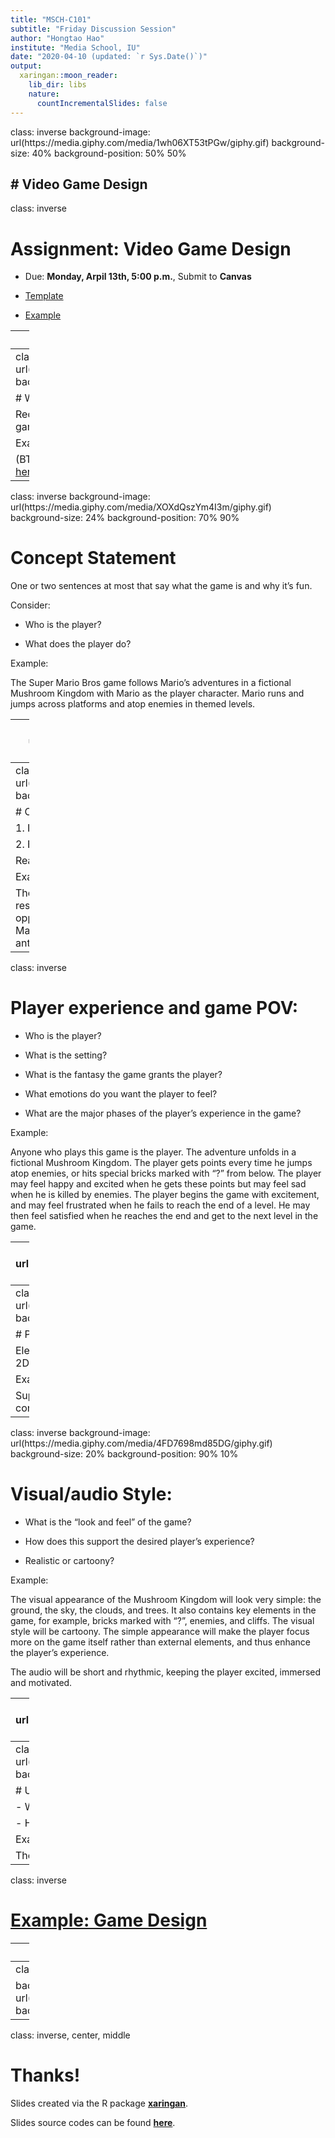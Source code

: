 ```yaml
---
title: "MSCH-C101"
subtitle: "Friday Discussion Session"
author: "Hongtao Hao"
institute: "Media School, IU"
date: "2020-04-10 (updated: `r Sys.Date()`)"
output:
  xaringan::moon_reader:
    lib_dir: libs
    nature:
      countIncrementalSlides: false
---
```

class: inverse
background-image: url(https://media.giphy.com/media/1wh06XT53tPGw/giphy.gif)
background-size: 40%
background-position: 50% 50%

# Video Game Design
---
class: inverse

# Assignment: Video Game Design

- Due: **Monday, Arpil 13th, 5:00 p.m.**, Submit to **Canvas**

- [Template](/files/13-week/Template.docx)

- [Example](/files/13-week/Example_Super_Mario_Bros.pdf)

---
class: inverse

# Before doing the assignment

- READ or at least SKIM THROUGH [This article](http://acagamic.com/game-design-course/the-formal-systems-of-games-and-game-design-atoms/) 

- WATCH [Professor Conway's Lecture Video](https://iu.instructure.com/courses/1861428)

- READ [the Class Review](/review/13th-week/)

---
class: inverse
background-image: url(https://media.giphy.com/media/cNMIl1nlovtL2/giphy.gif)
background-size: 30%
background-position: 50% 70%

# Working title

Requirement: Your game’s title should communicate the gameplay (and, if possible, the style of the game)

Example: Super Mario Bros

(BTW, if you haven't played Super Mario Bros before, try it [here](https://supermarioemulator.com/mario.php) )

---
class: inverse
background-image: url(https://media.giphy.com/media/XOXdQszYm4I3m/giphy.gif)
background-size: 24%
background-position: 70% 90%

# Concept Statement

One or two sentences at most that say what the game is and why it’s fun.

Consider: 

- Who is the player? 

- What does the player do? 

Example: 

The Super Mario Bros game follows Mario's adventures in a fictional Mushroom Kingdom with Mario as the player character. Mario runs and jumps across platforms and atop enemies in themed levels. 

---
class: inverse
background-image: url(https://media.giphy.com/media/hiNr8F4JsCcP6/giphy.gif)
background-size: 20%
background-position: 50% 70%

# Target audience

Age, gender, game or other relevant interests

Example: All age groups interested in adventures are the target audience.

---
class: inverse
background-image: url(https://media.giphy.com/media/Qf7Q3FH8SnREBQpvNr/giphy.gif)
background-size: 25%
background-position: 90% 10%

# Objective of Game

1. Identify the objective(s) in the game 

2. Explaine the objective(s)

Read [Game elements: 2. Objectives](/review/13th-week/#examples-of-games-cores) for reference.

Example: 

The game of Super Mario Bros has two objectives: capture and rescue. The player needs to avoid getting killed while destroying opponents in the Mushroom Kingdom. The rescue objective involves Mario rescuing the kidnapped Princess Toadstool from the antagonist, Browser. 

---
class: inverse

# Player experience and game POV:

- Who is the player? 

- What is the setting? 

- What is the fantasy the game grants the player? 

- What emotions do you want the player to feel? 

- What are the major phases of the player’s experience in the game?

Example:

Anyone who plays this game is the player. The adventure unfolds in a fictional Mushroom Kingdom. The player gets points every time he jumps atop enemies, or hits special bricks marked with “?” from below. The player may feel happy and excited when he gets these points but may feel sad when he is killed by enemies. The player begins the game with excitement, and may feel frustrated when he fails to reach the end of a level. He may then feel satisfied when he reaches the end and get to the next level in the game. 

---
class: inverse
background-image: url(https://media.giphy.com/media/XgN7BVqzswKxrLWNkj/giphy.gif)
background-size: 30%
background-position: 50% 80%

# Project Team:

Who will you need to make this game? Think background, design, and other experts.

Example:

First, I need a programmer who can make my ideas into an interactive game. Second, I need to a sound designer who can create music and sound effects that fit and enhance the game. Third, I need to graphic designer who can design the appearance of Mario, opponents, Princess Toadstool, bricks, and other elements in the Mushroom Kingdom. 

---
class: inverse
background-image: url(https://media.giphy.com/media/cgCMnZr84zE40/giphy.gif)
background-size: 40%
background-position: 50% 70%

# Platform(s) and primary technology:

Electronic/digital or board/card game? PC or mobile? Table or phone? 2D or 3D? 

Example:

Super Mario Bros will be a 2D digital game played on a video game console or a smart phone. 

---
class: inverse
background-image: url(https://media.giphy.com/media/4FD7698md85DG/giphy.gif)
background-size: 20%
background-position: 90% 10%

# Visual/audio Style: 

- What is the “look and feel” of the game? 

- How does this support the desired player’s experience? 

- Realistic or cartoony? 

Example:

The visual appearance of the Mushroom Kingdom will look very simple: the ground, the sky, the clouds, and trees. It also contains key elements in the game, for example, bricks marked with “?”, enemies, and cliffs. The visual style will be cartoony. The simple appearance will make the player focus more on the game itself rather than external elements, and thus enhance the player’s experience. 

The audio will be short and rhythmic, keeping the player excited, immersed and motivated. 

---
class: inverse
background-image: url(https://media.giphy.com/media/hTUMLWLPWKDl3E2ttG/giphy.gif)
background-size: 10%
background-position: 90% 10%

# Game world and progression:

Describe the game world and any narrative in player-relevant terms. 

- How does the player move through the game, literally and figuratively, from tutorial to end? 
- What are their short-term and long-term goals (explicit or implicit)? 
- What skills are needed and how do they chain together?

Example:

Mario collects points by hitting the special bricks. He doubles his body size if he gains a Super Mushroom. He gets additional lives in several ways, including collecting points and obtaining a Super Mushroom. The game ends when the player runs out of lives or time. 

The game is comprised of eight worlds with each world containing four sub-level stages. Each final stage takes place in a castle. 

The short term goal of the player is to avoid getting killed and to reach the end of each stage. The long term goal is to rescue the Princess. 

To reach the final state of the final world, the player needs to become skilled at getting power-ups and points, avoiding falling into bottomless pits, and defeating enemies. 

---
class: inverse
background-image: url(https://media.giphy.com/media/l2YWnBSCwGFfaCQXm/giphy.gif)
background-size: 30%
background-position: 50% 70%

# Unique selling points: 

- What makes your game stand out? 

- How is it different from other games?

Example:

The game is very simple and engaging, with game-enhancing music. 


---
class: inverse

# [**Example: Game Design**](/files/13-week/Example_Super_Mario_Bros.pdf)

---
class: inverse

# What's next

- 13th Week topic: Avertising

- Assignment coming soon: Applying TARES test to advertising (Due on April 20th)

---
class: inverse

background-image: url(https://media.giphy.com/media/efIN0Gt8NcndPtGgxy/giphy.gif)
background-size: 40%
background-position: 50% 50%

---
class: inverse, center, middle

# Thanks!

Slides created via the R package [**xaringan**](https://github.com/yihui/xaringan).

Slides source codes can be found  [**here**](/slides/13th-week-slides.Rmd).
  
 
  
  




